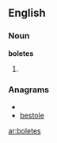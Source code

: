 ==English==

===Noun===
'''boletes'''

#{{plural of|bolete}}

===Anagrams===
* {{alphagram|beelost}}
* [[bestole#English|bestole]]


[[ar:boletes]]